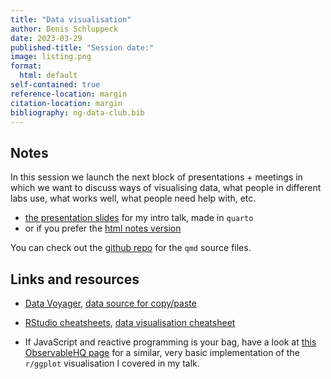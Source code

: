 ```yaml
---
title: "Data visualisation"
author: Denis Schluppeck
date: 2023-03-29
published-title: "Session date:"
image: listing.png
format:
  html: default
self-contained: true
reference-location: margin
citation-location: margin
bibliography: ng-data-club.bib
---
```

## Notes

In this session we launch the next block of presentations + meetings in which we want to discuss ways of visualising data, what people in different labs use, what works well, what people need help with, etc.

- [the presentation slides](./2023-03-29-data-visualisation/2023-03-29-datavis-presentation.html) for my intro talk, made in `quarto`
- or if you prefer the [html notes version](./2023-03-29-data-visualisation/2023-03-29-datavis-notes.html)

You can check out the [github repo](https://github.com/schluppeck/ng-data-club) for the `qmd` source files.

## Links and resources

- [Data Voyager](https://vega.github.io/voyager/), [data source for copy/paste](https://raw.githubusercontent.com/schluppeck/zamboni-2016/master/subjectA-reference-shift.csv)

- [RStudio cheatsheets](https://github.com/rstudio/cheatsheets), [data visualisation cheatsheet](https://github.com/rstudio/cheatsheets/blob/main/data-visualization.pdf)

- If JavaScript and reactive programming is your bag, have a look at [this ObservableHQ page](https://observablehq.com/d/4f2f4830e25f434f) for a similar, very basic implementation of the `r/ggplot` visualisation I covered in my talk.

